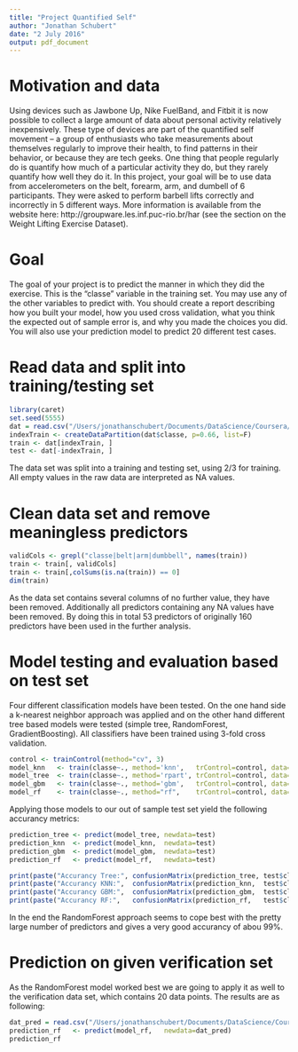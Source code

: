 ```yaml
---
title: "Project Quantified Self"
author: "Jonathan Schubert"
date: "2 July 2016"
output: pdf_document
---
```



# Motivation and data
Using devices such as Jawbone Up, Nike FuelBand, and Fitbit it is now possible to collect a large amount of data about personal activity relatively inexpensively. These type of devices are part of the quantified self movement – a group of enthusiasts who take measurements about themselves regularly to improve their health, to find patterns in their behavior, or because they are tech geeks. One thing that people regularly do is quantify how much of a particular activity they do, but they rarely quantify how well they do it. In this project, your goal will be to use data from accelerometers on the belt, forearm, arm, and dumbell of 6 participants. They were asked to perform barbell lifts correctly and incorrectly in 5 different ways. More information is available from the website here: http://groupware.les.inf.puc-rio.br/har (see the section on the Weight Lifting Exercise Dataset).


# Goal
The goal of your project is to predict the manner in which they did the exercise. This is the "classe" variable in the training set. You may use any of the other variables to predict with. You should create a report describing how you built your model, how you used cross validation, what you think the expected out of sample error is, and why you made the choices you did. You will also use your prediction model to predict 20 different test cases.


# Read data and split into training/testing set
```r
library(caret)
set.seed(5555)
dat = read.csv("/Users/jonathanschubert/Documents/DataScience/Coursera/PracticalMachineLearning/Project/CourseraPML/pml-training.csv", na.strings=c(""," ","NA"), header = TRUE)
indexTrain <- createDataPartition(dat$classe, p=0.66, list=F)
train <- dat[indexTrain, ]
test <- dat[-indexTrain, ]
```
The data set was split into a training and testing set, using 2/3 for training. All empty values in the raw data are interpreted as NA values.


# Clean data set and remove meaningless predictors
```r
validCols <- grepl("classe|belt|arm|dumbbell", names(train))
train <- train[, validCols]
train <- train[,colSums(is.na(train)) == 0]
dim(train)
```
As the data set contains several columns of no further value, they have been removed. Additionally all predictors containing any NA values have been removed. By doing this in total 53 predictors of originally 160 predictors have been used in the further analysis.


# Model testing and evaluation based on test set
Four different classification models have been tested. On the one hand side a k-nearest neighbor approach was applied and on the other hand different tree based models were tested (simple tree, RandomForest, GradientBoosting). All classifiers have been trained using 3-fold cross validation.
```r
control <- trainControl(method="cv", 3)
model_knn   <- train(classe~., method='knn',   trControl=control, data=train)
model_tree  <- train(classe~., method='rpart', trControl=control, data=train)
model_gbm   <- train(classe~., method='gbm',   trControl=control, data=train, verbose=FALSE)
model_rf    <- train(classe~., method="rf",    trControl=control, data=train, do.trace=FALSE, ntree=100)
```


Applying those models to our out of sample test set yield the following accurancy metrics:
```r
prediction_tree <- predict(model_tree, newdata=test)
prediction_knn  <- predict(model_knn,  newdata=test)
prediction_gbm  <- predict(model_gbm,  newdata=test)
prediction_rf   <- predict(model_rf,   newdata=test)

print(paste("Accurancy Tree:", confusionMatrix(prediction_tree, test$classe)$overall[1]))
print(paste("Accurancy KNN:",  confusionMatrix(prediction_knn,  test$classe)$overall[1]))
print(paste("Accurancy GBM:",  confusionMatrix(prediction_gbm,  test$classe)$overall[1]))
print(paste("Accurancy RF:",   confusionMatrix(prediction_rf,   test$classe)$overall[1]))
```
In the end the RandomForest approach seems to cope best with the pretty large number of predictors and gives a very good accurancy of abou 99%.


# Prediction on given verification set
As the RandomForest model worked best we are going to apply it as well to the verification data set, which contains 20 data points. The results are as following:
```r
dat_pred = read.csv("/Users/jonathanschubert/Documents/DataScience/Coursera/PracticalMachineLearning/Project/CourseraPML/pml-testing.csv", na.strings=c(""," ","NA"), header = TRUE)
prediction_rf   <- predict(model_rf,   newdata=dat_pred)
prediction_rf
```


